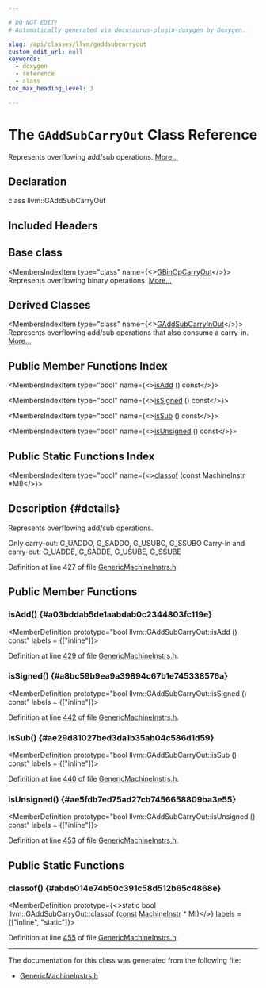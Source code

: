 ```yaml
---

# DO NOT EDIT!
# Automatically generated via docusaurus-plugin-doxygen by Doxygen.

slug: /api/classes/llvm/gaddsubcarryout
custom_edit_url: null
keywords:
  - doxygen
  - reference
  - class
toc_max_heading_level: 3

---
```





# The `GAddSubCarryOut` Class Reference

<DoxygenPage pluginConfig={pluginConfig}>

Represents overflowing add/sub operations. <a href="#details">More...</a>

## Declaration

<CodeBlock>class llvm::GAddSubCarryOut</CodeBlock>

## Included Headers

<IncludesList>
<IncludesListItem
  filePath="llvm/CodeGen/GlobalISel/GenericMachineInstrs.h"
  permalink="/docs/api/files/include/include/llvm/include/llvm/codegen/include/llvm/codegen/globalisel/genericmachineinstrs-h"
  isLocal="true" />
</IncludesList>

## Base class

<MembersIndex>

<MembersIndexItem
  type="class"
  name={<><a href="/docs/api/classes/llvm/gbinopcarryout">GBinOpCarryOut</a></>}>
Represents overflowing binary operations. <a href="/docs/api/classes/llvm/gbinopcarryout/#details">More...</a>
</MembersIndexItem>

</MembersIndex>

## Derived Classes

<MembersIndex>

<MembersIndexItem
  type="class"
  name={<><a href="/docs/api/classes/llvm/gaddsubcarryinout">GAddSubCarryInOut</a></>}>
Represents overflowing add/sub operations that also consume a carry-in. <a href="/docs/api/classes/llvm/gaddsubcarryinout/#details">More...</a>
</MembersIndexItem>

</MembersIndex>

## Public Member Functions Index

<MembersIndex>

<MembersIndexItem
  type="bool"
  name={<><a href="#a03bddab5de1aabdab0c2344803fc119e">isAdd</a> () const</>}>
</MembersIndexItem>

<MembersIndexItem
  type="bool"
  name={<><a href="#a8bc59b9ea9a39894c67b1e745338576a">isSigned</a> () const</>}>
</MembersIndexItem>

<MembersIndexItem
  type="bool"
  name={<><a href="#ae29d81027bed3da1b35ab04c586d1d59">isSub</a> () const</>}>
</MembersIndexItem>

<MembersIndexItem
  type="bool"
  name={<><a href="#ae5fdb7ed75ad27cb7456658809ba3e55">isUnsigned</a> () const</>}>
</MembersIndexItem>

</MembersIndex>

## Public Static Functions Index

<MembersIndex>

<MembersIndexItem
  type="bool"
  name={<><a href="#abde014e74b50c391c58d512b65c4868e">classof</a> (const MachineInstr &#42;MI)</>}>
</MembersIndexItem>

</MembersIndex>

## Description {#details}

Represents overflowing add/sub operations.

Only carry-out: G&#95;UADDO, G&#95;SADDO, G&#95;USUBO, G&#95;SSUBO Carry-in and carry-out: G&#95;UADDE, G&#95;SADDE, G&#95;USUBE, G&#95;SSUBE

Definition at line 427 of file <a href="/docs/api/files/include/include/llvm/include/llvm/codegen/include/llvm/codegen/globalisel/genericmachineinstrs-h">GenericMachineInstrs.h</a>.

<SectionDefinition>

## Public Member Functions

### isAdd() {#a03bddab5de1aabdab0c2344803fc119e}

<MemberDefinition
  prototype="bool llvm::GAddSubCarryOut::isAdd () const"
  labels = {["inline"]}>

Definition at line <a href="/docs/api/files/include/include/llvm/include/llvm/codegen/include/llvm/codegen/globalisel/genericmachineinstrs-h/#l00429">429</a> of file <a href="/docs/api/files/include/include/llvm/include/llvm/codegen/include/llvm/codegen/globalisel/genericmachineinstrs-h">GenericMachineInstrs.h</a>.
</MemberDefinition>

### isSigned() {#a8bc59b9ea9a39894c67b1e745338576a}

<MemberDefinition
  prototype="bool llvm::GAddSubCarryOut::isSigned () const"
  labels = {["inline"]}>

Definition at line <a href="/docs/api/files/include/include/llvm/include/llvm/codegen/include/llvm/codegen/globalisel/genericmachineinstrs-h/#l00442">442</a> of file <a href="/docs/api/files/include/include/llvm/include/llvm/codegen/include/llvm/codegen/globalisel/genericmachineinstrs-h">GenericMachineInstrs.h</a>.
</MemberDefinition>

### isSub() {#ae29d81027bed3da1b35ab04c586d1d59}

<MemberDefinition
  prototype="bool llvm::GAddSubCarryOut::isSub () const"
  labels = {["inline"]}>

Definition at line <a href="/docs/api/files/include/include/llvm/include/llvm/codegen/include/llvm/codegen/globalisel/genericmachineinstrs-h/#l00440">440</a> of file <a href="/docs/api/files/include/include/llvm/include/llvm/codegen/include/llvm/codegen/globalisel/genericmachineinstrs-h">GenericMachineInstrs.h</a>.
</MemberDefinition>

### isUnsigned() {#ae5fdb7ed75ad27cb7456658809ba3e55}

<MemberDefinition
  prototype="bool llvm::GAddSubCarryOut::isUnsigned () const"
  labels = {["inline"]}>

Definition at line <a href="/docs/api/files/include/include/llvm/include/llvm/codegen/include/llvm/codegen/globalisel/genericmachineinstrs-h/#l00453">453</a> of file <a href="/docs/api/files/include/include/llvm/include/llvm/codegen/include/llvm/codegen/globalisel/genericmachineinstrs-h">GenericMachineInstrs.h</a>.
</MemberDefinition>

</SectionDefinition>

<SectionDefinition>

## Public Static Functions

### classof() {#abde014e74b50c391c58d512b65c4868e}

<MemberDefinition
  prototype={<>static bool llvm::GAddSubCarryOut::classof (<a href="/docs/api/files/lib/lib/target/lib/target/aarch64/aarch64promoteconstant-cpp/#a90f8350fecae261c25be85d38b451bff">const</a> <a href="/docs/api/classes/llvm/machineinstr">MachineInstr</a> &#42; MI)</>}
  labels = {["inline", "static"]}>

Definition at line <a href="/docs/api/files/include/include/llvm/include/llvm/codegen/include/llvm/codegen/globalisel/genericmachineinstrs-h/#l00455">455</a> of file <a href="/docs/api/files/include/include/llvm/include/llvm/codegen/include/llvm/codegen/globalisel/genericmachineinstrs-h">GenericMachineInstrs.h</a>.
</MemberDefinition>

</SectionDefinition>

<hr/>

The documentation for this class was generated from the following file:

<ul>
<li><a href="/docs/api/files/include/include/llvm/include/llvm/codegen/include/llvm/codegen/globalisel/genericmachineinstrs-h">GenericMachineInstrs.h</a></li>
</ul>

</DoxygenPage>
